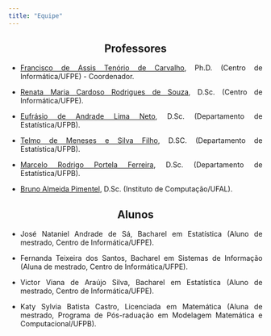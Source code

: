```yaml
---
title: "Equipe"
---
```


::: {style="text-align: center"}
## Professores
:::

::: {style="text-align: justify"}
-   [Francisco de Assis Tenório de Carvalho](http://lattes.cnpq.br/3909162572623711), Ph.D. (Centro de Informática/UFPE) - Coordenador.

-   [Renata Maria Cardoso Rodrigues de Souza](http://lattes.cnpq.br/9289080285504453), D.Sc. (Centro de Informática/UFPE).

-   [Eufrásio de Andrade Lima Neto](http://lattes.cnpq.br/5580004940091667), D.Sc. (Departamento de Estatística/UFPB).

-   [Telmo de Meneses e Silva Filho](http://lattes.cnpq.br/4640945954423515), D.SC. (Departamento de Estatística/UFPB).

-   [Marcelo Rodrigo Portela Ferreira](http://lattes.cnpq.br/2620157217100077), D.Sc. (Departamento de Estatística/UFPB).

-   [Bruno Almeida Pimentel](http://lattes.cnpq.br/5575405279834457), D.Sc. (Instituto de Computação/UFAL).
:::

::: {style="text-align: center"}
## Alunos
:::

::: {style="text-align: justify"}
-   José Nataniel Andrade de Sá, Bacharel em Estatística (Aluno de mestrado, Centro de Informática/UFPE).

-   Fernanda Teixeira dos Santos, Bacharel em Sistemas de Informação (Aluna de mestrado, Centro de Informática/UFPE).

-   Victor Viana de Araújo Silva, Bacharel em Estatística (Aluno de mestrado, Centro de Informática/UFPE).

-   Katy Sylvia Batista Castro, Licenciada em Matemática (Aluna de mestrado, Programa de Pós-raduação em Modelagem Matemática e Computacional/UFPB).
:::

